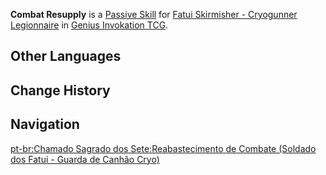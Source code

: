 {{Genius Invokation TCG Skill Infobox
|title      = Combat Resupply
|image      = Combat Resupply (Fatui Skirmisher - Cryogunner Legionnaire) Character Card Skill.png
|type       = Passive Skill
|character  = Fatui Skirmisher - Cryogunner Legionnaire
|element    = 
|matching   = 
|unaligned  = 
|energy     = 
|effect     = (Passive) When the battle begins, this character gains 2 Energy.
|order      = 4
}}
'''Combat Resupply''' is a [[Character Card Passive Skill|Passive Skill]] for [[Fatui Skirmisher - Cryogunner Legionnaire (Character Card)|Fatui Skirmisher - Cryogunner Legionnaire]] in [[Genius Invokation TCG]].

==Other Languages==
{{Other Languages|Combat Resupply}}

==Change History==
{{Change History|3.7}}

==Navigation==
{{Genius Invokation TCG Skill Navbox|Fatui Skirmisher - Cryogunner Legionnaire}}

[[pt-br:Chamado Sagrado dos Sete:Reabastecimento de Combate (Soldado dos Fatui - Guarda de Canhão Cryo)]]
